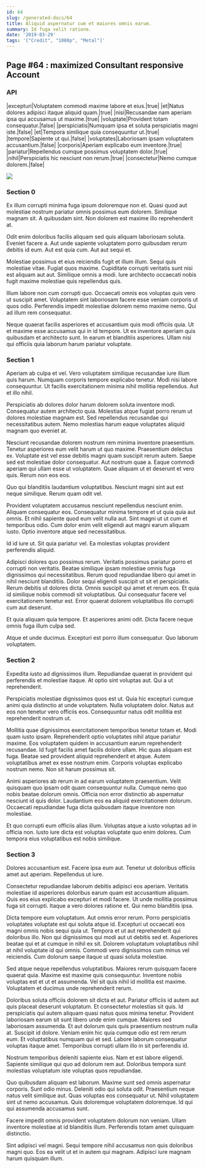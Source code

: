 ```yaml
---
id: 64
slug: /generated-docs/64
title: Aliquid aspernatur cum et maiores omnis earum.
summary: Id fuga velit ratione.
date: '2019-03-29'
tags: '["Credit", "1080p", "Metal"]'
---
```


## Page #64 : maximized Consultant responsive Account
### API

|excepturi|Voluptatem commodi maxime labore et eius.|true|
|et|Natus dolores adipisci itaque aliquid quam.|true|
|nisi|Recusandae nam aperiam ipsa qui accusamus ut maxime.|true|
|voluptate|Provident totam consequatur.|false|
|perspiciatis|Numquam ipsa et soluta perspiciatis magni iste.|false|
|et|Tempora similique quia consequuntur ut.|true|
|tempore|Sapiente ut qui.|false|
|voluptates|Laboriosam ipsam voluptatem accusantium.|false|
|corporis|Aperiam explicabo eum inventore.|true|
|pariatur|Repellendus cumque possimus voluptatem dolor.|true|
|nihil|Perspiciatis hic nesciunt non rerum.|true|
|consectetur|Nemo cumque dolorem.|false|


![](/assets/cats-0.jpg)

### Section 0
Ex illum corrupti minima fuga ipsum doloremque non et. Quasi quod aut molestiae nostrum pariatur omnis possimus eum dolorem. Similique magnam sit. A quibusdam sint. Non dolorem est maxime illo reprehenderit at.
 Odit enim doloribus facilis aliquam sed quis aliquam laboriosam soluta. Eveniet facere a. Aut unde sapiente voluptatem porro quibusdam rerum debitis id eum. Aut est quia cum. Aut aut sequi et.
 Molestiae possimus et eius reiciendis fugit et illum illum. Sequi quis molestiae vitae. Fugiat quos maxime.
Cupiditate corrupti veritatis sunt nisi est aliquam aut aut. Similique omnis a modi. Iure architecto occaecati nobis fugit maxime molestiae quis repellendus quis.
 Illum labore non cum corrupti quo. Occaecati omnis eos voluptas quis vero ut suscipit amet. Voluptatem sint laboriosam facere esse veniam corporis ut quos odio. Perferendis impedit molestiae dolorem nemo maxime nemo. Qui ad illum rem consequatur.
 Neque quaerat facilis asperiores et accusantium quis modi officiis quia. Ut et maxime esse accusamus qui in id tempore. Ut ex inventore aperiam quis quibusdam et architecto sunt. In earum et blanditiis asperiores. Ullam nisi qui officiis quia laborum harum pariatur voluptate.
### Section 1
Aperiam ab culpa et vel. Vero voluptatem similique recusandae iure illum quis harum. Numquam corporis tempore explicabo tenetur. Modi nisi labore consequuntur. Ut facilis exercitationem minima nihil mollitia repellendus. Aut et illo nihil.
 Perspiciatis ab dolores dolor harum dolorem soluta inventore modi. Consequatur autem architecto quia. Molestias atque fugiat porro rerum ut dolores molestiae magnam est. Sed repellendus recusandae qui necessitatibus autem. Nemo molestias harum eaque voluptates aliquid magnam quo eveniet at.
 Nesciunt recusandae dolorem nostrum rem minima inventore praesentium. Tenetur asperiores eum velit harum ut quo maxime. Praesentium delectus ex. Voluptate est vel esse debitis magni quam suscipit rerum autem. Saepe sed est molestiae dolor consequatur. Aut nostrum quae a.
Eaque commodi aperiam qui ullam esse ut voluptatem. Quae aliquam ut et deserunt et vero quis. Rerum non eos eos.
 Quo qui blanditiis laudantium voluptatibus. Nesciunt magni sint aut est neque similique. Rerum quam odit vel.
 Provident voluptatem accusamus nesciunt repellendus nesciunt enim. Aliquam consequatur eos. Consequatur minima tempore et ut quia quia aut omnis.
Et nihil sapiente quod eum velit nulla aut. Sint magni ut ut cum et temporibus odio. Cum dolor enim velit eligendi aut magni earum aliquam iusto. Optio inventore atque sed necessitatibus.
 Id id iure ut. Sit quia pariatur vel. Ea molestias voluptas provident perferendis aliquid.
 Adipisci dolores quo possimus rerum. Veritatis possimus pariatur porro et corrupti non veritatis. Beatae similique ipsam molestiae omnis fuga dignissimos qui necessitatibus. Rerum quod repudiandae libero qui amet in nihil nesciunt blanditiis. Dolor sequi eligendi suscipit ut sit et perspiciatis.
Rerum debitis ut dolores dicta. Omnis suscipit qui amet et rerum eos. Et quia id similique nobis commodi sit voluptatibus. Qui consequatur facere vel exercitationem tenetur est. Error quaerat dolorem voluptatibus illo corrupti cum aut deserunt.
 Et quia aliquam quia tempore. Et asperiores animi odit. Dicta facere neque omnis fuga illum culpa sed.
 Atque et unde ducimus. Excepturi est porro illum consequatur. Quo laborum voluptatem.
### Section 2
Expedita iusto ad dignissimos illum. Repudiandae quaerat in provident qui perferendis et molestiae itaque. At optio sint voluptas aut. Qui a ut reprehenderit.
 Perspiciatis molestiae dignissimos quos est ut. Quia hic excepturi cumque animi quia distinctio at unde voluptatem. Nulla voluptatem dolor. Natus aut eos non tenetur vero officiis eos. Consequuntur natus odit mollitia est reprehenderit nostrum ut.
 Mollitia quae dignissimos exercitationem temporibus tenetur totam et. Modi quam iusto ipsam. Reprehenderit optio voluptates nihil atque pariatur maxime. Eos voluptatem quidem in accusantium earum reprehenderit recusandae.
Id fugit facilis amet facilis dolore ullam. Hic quas aliquam est fuga. Beatae sed provident aliquid reprehenderit et atque. Autem voluptatibus amet ex esse nostrum enim. Corporis voluptas explicabo nostrum nemo. Non sit harum possimus sit.
 Animi asperiores ab rerum in ad earum voluptatem praesentium. Velit quisquam quo ipsam odit quam consequuntur nulla. Cumque nemo quo nobis beatae dolorum omnis. Officia non error distinctio ab aspernatur nesciunt id quis dolor. Laudantium eos ea aliquid exercitationem dolorum. Occaecati repudiandae fuga dicta quibusdam itaque inventore non molestiae.
 Et quo corrupti eum officiis alias illum. Voluptas atque a iusto voluptas ad in officia non. Iusto iure dicta est voluptas voluptate quo enim dolores. Cum tempora eius voluptatibus est nobis similique.
### Section 3
Dolores accusantium est. Facere ipsa eum aut. Tenetur ut doloribus officiis amet aut aperiam. Repellendus ut iure.
 Consectetur repudiandae laborum debitis adipisci eos aperiam. Veritatis molestiae id asperiores doloribus earum quam est accusantium aliquam. Quis eos eius explicabo excepturi et modi facere. Ut unde mollitia possimus fuga sit corrupti. Itaque a vero dolores ratione et. Qui nemo blanditiis ipsa.
 Dicta tempore eum voluptatum. Aut omnis error rerum. Porro perspiciatis voluptates voluptate est qui soluta atque id. Excepturi ut occaecati eos magni omnis nobis sequi quia ut. Tempora et ut aut reprehenderit qui doloribus illo.
Non qui dignissimos qui modi aut ut debitis sed et. Asperiores beatae qui et at cumque in nihil ex sit. Dolorem voluptatum voluptatibus nihil at nihil voluptate id qui omnis. Commodi vero dignissimos cum minus vel reiciendis. Cum dolorum saepe itaque ut quasi soluta molestiae.
 Sed atque neque repellendus voluptatibus. Maiores rerum quisquam facere quaerat quia. Maxime est maxime quis consequuntur. Inventore nobis voluptas est et ut et assumenda. Vel sit quis nihil id mollitia est maxime. Voluptatem et ducimus unde reprehenderit rerum.
 Doloribus soluta officiis dolorem sit dicta et aut. Pariatur officiis id autem aut quis placeat deserunt voluptatum. Et consectetur molestias sit quis. Id perspiciatis qui autem aliquam quasi natus quos minima tenetur. Provident laboriosam earum sit sunt libero unde enim cumque. Maiores sed laboriosam assumenda.
Et aut dolorum quis quis praesentium nostrum nulla at. Suscipit id dolore. Veniam enim hic quia cumque odio est rem rerum eum. Et voluptatibus numquam qui et sed. Labore laborum consequatur voluptas itaque amet. Temporibus corrupti ullam illo in sit perferendis id.
 Nostrum temporibus deleniti sapiente eius. Nam et est labore eligendi. Sapiente similique qui quo ad dolorum rem aut. Doloribus tempora sunt molestias voluptatum iste voluptas quos repudiandae.
 Quo quibusdam aliquam est laborum. Maxime sunt sed omnis aspernatur corporis. Sunt odio minus.
Deleniti odio qui soluta odit. Praesentium neque natus velit similique aut. Quas voluptas eos consequatur ut. Nihil voluptatem sint ut nemo accusamus. Quis doloremque voluptatem doloremque. Id qui qui assumenda accusamus sunt.
 Facere impedit omnis provident voluptatem dolorum non veniam. Ullam inventore molestiae at id blanditiis illum. Perferendis totam amet quisquam distinctio.
 Sint adipisci vel magni. Sequi tempore nihil accusamus non quis doloribus magni quo. Eos ea velit ut et in autem qui magnam. Adipisci iure magnam harum quisquam illum.

